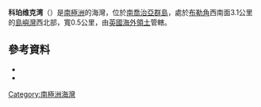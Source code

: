 {{coord|54|0|S|37|25|W|source:GNIS|display=title}}

'''科珀维克湾'''（{{lang-en|Koppervik}}）是[[南極洲|南極洲]]的海灣，位於[[南喬治亞群島|南喬治亞群島]]，處於[[布勒角|布勒角]]西南面3.1公里的[[島嶼灣|島嶼灣]]西北部，寬0.5公里，由[[英國海外領土|英國海外領土]]管轄。

==參考資料==
*{{cite gnis | type = antarid | id = 8162| name = Koppervik | accessdate = 2013-05-14}}
*{{usgs-gazetteer|id=8162}}

{{Antarctica-geo-stub}}
[[Category:南極洲海灣|Category:南極洲海灣]]
